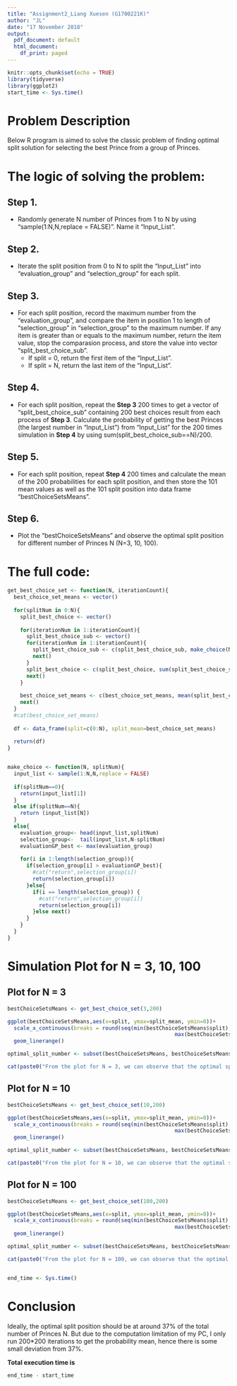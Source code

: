 ```yaml
---
title: "Assignment2_Liang Xuesen (G1700221K)"
author: "JL"
date: "17 November 2018"
output:
  pdf_document: default
  html_document:
    df_print: paged
---
```


```r
knitr::opts_chunk$set(echo = TRUE)
library(tidyverse)
library(ggplot2)
start_time <- Sys.time()
```

# Problem Description 

Below R program is aimed to solve the classic problem of finding optimal split solution for selecting the best Prince from a group of Princes. 


# The logic of solving the problem:

## Step 1. 

* Randomly generate N number of Princes from 1 to N by using "sample(1:N,N,replace = FALSE)". Name it "Input_List".

## Step 2. 

* Iterate the split position from 0 to N to split the "Input_List" into "evaluation_group" and "selection_group" for each split.

## Step 3. 

* For each split position, record the maximum number from the "evaluation_group", and compare the item in position 1 to length of "selection_group" in "selection_group" to the maximum number. If any item is greater than or equals to the maximum number, return the item value, stop the comparasion process, and store the value into vector "split_best_choice_sub". 
    + If split = 0, return the first item of the "Input_List".
    + If split = N, return the last item of the "Input_List".

## Step 4. 

* For each split position, repeat the **Step 3** 200 times to get a vector of "split_best_choice_sub" containing 200 best choices result from each process of **Step 3**. Calculate the probability of getting the best Princes (the largest number in "Input_List") from "Input_List" for the 200 times simulation in **Step 4** by using sum(split_best_choice_sub==N)/200.

## Step 5. 

* For each split position, repeat **Step 4** 200 times and calculate the mean of the 200 probabilities for each split position, and then store the 101 mean values as well as the 101 split position into data frame "bestChoiceSetsMeans".

## Step 6. 

* Plot the "bestChoiceSetsMeans" and observe the optimal split position for different number of Princes N (N=3, 10, 100).


# The full code:

```r
get_best_choice_set <- function(N, iterationCount){
  best_choice_set_means <- vector()
  
  for(splitNum in 0:N){
    split_best_choice <- vector()
    
    for(iterationNum in 1:iterationCount){
      split_best_choice_sub <- vector()
      for(iterationNum in 1:iterationCount){
        split_best_choice_sub <- c(split_best_choice_sub, make_choice(N,splitNum))
        next()
      }
      split_best_choice <- c(split_best_choice, sum(split_best_choice_sub==N)/iterationCount)
      next()
    }
    
    best_choice_set_means <- c(best_choice_set_means, mean(split_best_choice))
    next()
  }
  #cat(best_choice_set_means)
  
  df <- data_frame(split=c(0:N), split_mean=best_choice_set_means)
  
  return(df)
}


make_choice <- function(N, splitNum){
  input_list <- sample(1:N,N,replace = FALSE)
  
  if(splitNum==0){
    return(input_list[1])  
  }
  else if(splitNum==N){
    return (input_list[N])
  }
  else{
    evaluation_group<- head(input_list,splitNum)
    selection_group<-  tail(input_list,N-splitNum)
    evaluationGP_best <- max(evaluation_group)
    
    for(i in 1:length(selection_group)){
      if(selection_group[i] > evaluationGP_best){
        #cat("return",selection_group[i])
        return(selection_group[i])
      }else{
        if(i == length(selection_group)) {
          #cat("return",selection_group[i])
          return(selection_group[i])
        }else next()
      }
    }
  }
}
```


# Simulation Plot for N = 3, 10, 100

## Plot for N = 3 

```r
bestChoiceSetsMeans <- get_best_choice_set(3,200)

ggplot(bestChoiceSetsMeans,aes(x=split, ymax=split_mean, ymin=0))+
  scale_x_continuous(breaks = round(seq(min(bestChoiceSetsMeans$split), 
                                                     max(bestChoiceSetsMeans$split), by = 1)))+
  geom_linerange()

optimal_split_number <- subset(bestChoiceSetsMeans, bestChoiceSetsMeans$split_mean == max(bestChoiceSetsMeans$split_mean))
```

```r
cat(paste0("From the plot for N = 3, we can observe that the optimal split position is at split ="), optimal_split_number$split, paste0(",\n with expected probability of getting the best Prince from the population group ="),optimal_split_number$split_mean,"\n")
```


## Plot for N = 10

```r
bestChoiceSetsMeans <- get_best_choice_set(10,200)

ggplot(bestChoiceSetsMeans,aes(x=split, ymax=split_mean, ymin=0))+
  scale_x_continuous(breaks = round(seq(min(bestChoiceSetsMeans$split), 
                                                     max(bestChoiceSetsMeans$split), by = 5)))+
  geom_linerange()

optimal_split_number <- subset(bestChoiceSetsMeans, bestChoiceSetsMeans$split_mean == max(bestChoiceSetsMeans$split_mean))
```

```r
cat(paste0("From the plot for N = 10, we can observe that the optimal split position is at split ="), optimal_split_number$split, paste0(",\n with expected probability of getting the best Prince from the population group ="),optimal_split_number$split_mean,"\n")
```


## Plot for N = 100

```r
bestChoiceSetsMeans <- get_best_choice_set(100,200)

ggplot(bestChoiceSetsMeans,aes(x=split, ymax=split_mean, ymin=0))+
  scale_x_continuous(breaks = round(seq(min(bestChoiceSetsMeans$split), 
                                                     max(bestChoiceSetsMeans$split), by = 5)))+
  geom_linerange()

optimal_split_number <- subset(bestChoiceSetsMeans, bestChoiceSetsMeans$split_mean == max(bestChoiceSetsMeans$split_mean))
```

```r
cat(paste0("From the plot for N = 100, we can observe that the optimal split position is at split ="), optimal_split_number$split, paste0(",\n with expected probability of getting the best Prince from the population group ="),optimal_split_number$split_mean,"\n")


end_time <- Sys.time()
```


# Conclusion

Ideally, the optimal split position should be at around 37% of the total number of Princes N. But due to the computation limitation of my PC, I only run 200*200 iterations to get the probability mean, hence there is some small deviation from 37%. 

**Total execution time is **
```r
end_time - start_time
```
